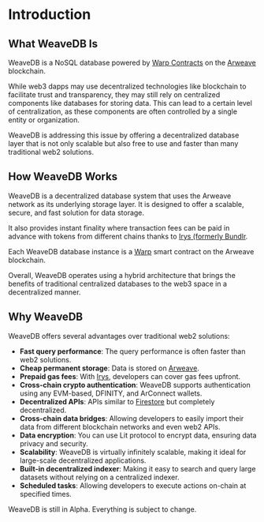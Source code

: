 
# Introduction

## What WeaveDB Is

WeaveDB is a NoSQL database powered by [Warp Contracts](https://warp.cc/) on the [Arweave](https://www.arweave.org/) blockchain.

While web3 dapps may use decentralized technologies like blockchain to facilitate trust and transparency, they may still rely on centralized components like databases for storing data. This can lead to a certain level of centralization, as these components are often controlled by a single entity or organization.

WeaveDB is addressing this issue by offering a decentralized database layer that is not only scalable but also free to use and faster than many traditional web2 solutions.

## How WeaveDB Works

WeaveDB is a decentralized database system that uses the Arweave network as its underlying storage layer. It is designed to offer a scalable, secure, and fast solution for data storage.

It also provides instant finality where transaction fees can be paid in advance with tokens from different chains thanks to [Irys (formerly Bundlr](https://irys.xyz/).

Each WeaveDB database instance is a [Warp](https://warp.cc/) smart contract on the Arweave blockchain.

Overall, WeaveDB operates using a hybrid architecture that brings the benefits of traditional centralized databases to the web3 space in a decentralized manner.

## Why WeaveDB

WeaveDB offers several advantages over traditional web2 solutions:

- **Fast query performance**: The query performance is often faster than web2 solutions.
- **Cheap permanent storage**: Data is stored on [Arweave](https://arweave.org).
- **Prepaid gas fees**: With [Irys](https://irys.xyz/), developers can cover gas fees upfront.
- **Cross-chain crypto authentication**: WeaveDB supports authentication using any EVM-based, DFINITY, and ArConnect wallets.
- **Decentralized APIs**: APIs similar to [Firestore](https://firebase.google.com/docs/firestore) but completely decentralized.
- **Cross-chain data bridges**: Allowing developers to easily import their data from different blockchain networks and even web2 APIs.
- **Data encryption**: You can use Lit protocol to encrypt data, ensuring data privacy and security.
- **Scalability**: WeaveDB is virtually infinitely scalable, making it ideal for large-scale decentralized applications.
- **Built-in decentralized indexer**: Making it easy to search and query large datasets without relying on a centralized indexer.
- **Scheduled tasks**: Allowing developers to execute actions on-chain at specified times.

<Callout type="warning" emoji="⚠️">
WeaveDB is still in Alpha. Everything is subject to change.
</Callout>
